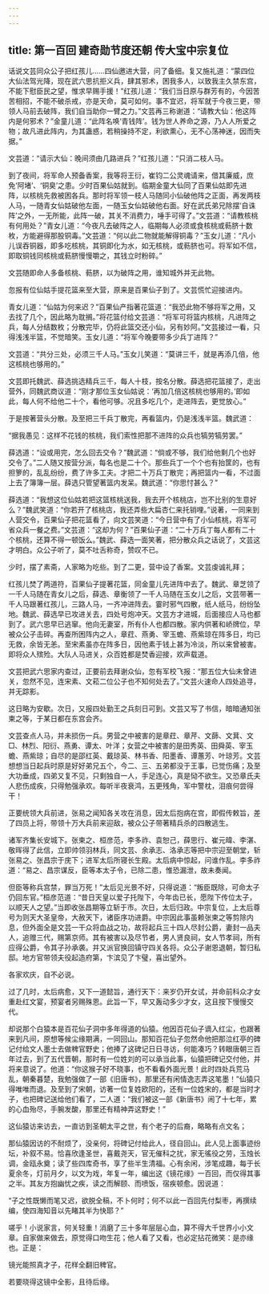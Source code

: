 ```yaml
---
---
---
```

title: 第一百回 建奇勋节度还朝 传大宝中宗复位
---



话说文芸同众公子把红孩儿……四仙邀进大营，问了备细。复又施礼道：“蒙四位大仙法驾光降，现在武六思抗拒义兵，肆其邪术，困我多人，以致我主久禁东宫，不能下慰臣民之望，惟求早赐手援！”红孩儿道：“我们当日原与群芳有的，今因苦苦相招，不能不破杀戒，亦是天命，莫可如何。事不宜迟，将军就于今夜三更，带领人马前去破阵，我们自当助你一臂之力。”文芸再三称谢道：“请教大仙：他这阵内是何邪术？”金童儿道：“此阵名唤‘青钱阵’。钱为世人养命之源，乃人人所爱之物；故凡进此阵内，为其蛊惑，若稍操持不定，利欲熏心，无不心荡神迷，因而失据。”

文芸道：“请示大仙：晚间须由几路进兵？”红孩儿道：“只消二枝人马。

到了夜间，将军命人预备香案，我等将王衍，崔钧二公灵魂请来，借其廉威，庶免‘阿堵’、‘铜臭’之患。少时百果仙姑就到。临期金童大仙同了百果仙姑即先进阵，以核桃先救被困各兵。那时将军领一枝人马随同小仙破他阵之正面，再发两枝人马，一随青女仙姑破他左面，一随玉女仙姑破他右面。好在武氏弟兄除摆‘自诛阵’之外，一无所能，此阵一破，其关不消费力，唾手可得了。”文芸道：“请教核桃有何用处？”青女儿道：“今夜凡去破阵之人，临期每人必须或食核桃或葧脐十数枚，方能避得那股铜毒。”文芸道：“何以此二物就能解得铜毒？”玉女儿道：“凡小儿误吞铜器，即多吃核桃，其铜即化为水，如无核桃，或葧脐也可。将军如不信，即取铜钱同核桃或葧脐慢慢嚼之，其钱立时粉碎。”

文芸随即命人多备核桃、葧脐，以为破阵之用，谁知城外并无此物。

忽报有位仙姑手提花篮来至大营，原来是百果仙子到了。文芸慌忙迎接进内。

青女儿道：“仙姑为何来迟？”百果仙产指著花篮道：“我恐此物不够将军之用，又去找了几个，因此略为耽搁。”将花篮付给文芸道：“将军可将篮内核桃，凡进阵之兵，每人分结数枚；分散完毕，仍将此篮交还小仙，另有妙阿。”文芸接过一看，只得浅浅半篮，不觉暗笑。玉女儿道：“将军今晚要带多少兵丁进阵？”

文芸道：“共分三处，必须三千人马。”玉女儿笑道：“莫讲三千，就是再添几倍，他这核桃也够用的。”

文芸即托魏武、薛选挑选精兵三千，每人十枝，按名分散。薛选把花篮接了，走出营外，同魏武商议道：“刚才那位玉女仙姑说：‘再加几倍这核桃也够用的。’即如此，每人何不给他二十个，看他可够。况且多吃几个，走进阵去，更觉放心。”

于是按著营头分散。及至把三千兵丁散完，再看篮内，仍是浅浅半篮。魏武道：

“据我愚见：这样不花钱的核桃，我们索性把那不进阵的众兵也犒劳犒劳罢。”

薛选道：“设或用完，怎么回去交令？”魏武道：“倘或不够，我们给他剩几个也好交令了。”二人随又按营分派，每名也是二十个。那些兵丁一个个也有抬筐的，也有担箩的，乱乱纷纷，费了许多工夫。才把二十万兵丁散完；再把篮内一看，不过面上去了簿簿一层。薛选只管望著篮内发呆。魏武道：“你思忖甚么？”

薛选道：“我想这位仙姑若把这篮核桃送我，我去开个核桃店，岂不比别的生意好么？”魏武笑道：“你若开了核桃店，我还弄些大扁杏仁来托销哩。”说著，一同来到人营交令，百果仙子把花篮看了，向文芸笑道：“今日营中有了小仙核桃，将军可省众兵一餐之费。”文芸道：“这却为何？”百果仙子道：“二十万兵丁每人都有二十个核桃，还算不得一顿饭么。”魏武、薛选一面笑著，把分散众兵之话说了，文芸这才明白。众公子听了，莫不吐舌称奇，赞叹不已。

少时，摆了素斋，人家略为吃些。到了二更，营中设了香案。文芸虔诚礼拜；

红孩儿焚了两道符，百果仙子提著花篮，同金童儿先进阵中去了。魏武、章芝领了一千人马随在青女儿之后，薛选、章衡领了一千人马随在玉女儿之后，文芸带著一千人马跟著红孩儿，三路人马，一齐冲进阵去。霎时邪气四散，纸人纸马，纷纷坠地。魏武、薛选早已攻进关去，四处号炮冲天。文芸方才进城，后面接应人马也都到了。武六思早已逃窜。他向无妻室，所有仆人也都四散。家内供著和峤牌位，早被众公子击碎。再查所困阵内之人，章荭、燕勇、宰玉蟾、燕紫琼在阵多日，均已无救，余皆无恙。至宋素虽亦在阵多日，因他素于钱上甚为冷淡，所以来曾被害。即将众人殡殓。大队人马进关，众百姓都是焚香迎接，欢声载道。

文芸把武六思家内查过，正要前去拜谢众仙，忽有军校飞报：“那五位大仙未曾进关，忽然不见，连宋素、文菘二位公子也不知何处去了。”文芸火速命人四处追寻，并无踪影。

这日略为安歇。次日，又报四处勤王之兵刻日可到。文芸又写了书信，暗暗通知张柬之等，于某日都在东宫会齐。

文芸查点人马，并未损伤一兵。男营之中被害的是章荭、章芹、文蒒、文萁、文□、林烈、阳衍、燕勇、谭太、叶洋；女营之中被害的是田秀英、田舜英、宰玉蟾、燕紫琼；自尽的是邵红英、戴琼英、林书香、阳墨香、谭蕙芳、叶琼芳。文芸想想当日起兵时原是好好弟兄五个，今二、三、五弟都没于王事，已觉伤痛；及至大功垂成，四弟又复不见，只剩独自一人，手足连心，真是恸不欲生。又恐章氏夫人悲伤成疾，只得勉强承欢。每听半夜衰鸿，五更残角，军中警枕，泪痕何尝得干！

正要统领大兵前进，张易之闻知各关攻在消息，因太后抱病在宫，即假传敕旨，差了四员上将，带领十万大兵前来迎敌，被众公子带著精兵杀的四散逃生。

诸军齐集长安城下。张柬之、桓彦范，李多祚、袁恕己，薛思行、崔元暐、李湛、敬晖得了此信，立即帅领羽林兵，同文芸、余承志、洛承志等把中宗迎至朝堂，斩张易之、张昌宗于庑下；进军太后所寝长生殿。太后病中惊起，问谁作乱。李多祚道：“易之、昌宗谋反，臣等本太子令，已除二患，惟恐漏泄，故未奏闻。

但臣等称兵宫禁，罪当万死！”太后见光景不好，只得说道：“叛臣既除，可命太子仍回东官。”桓彦范道：“昔日天皇以爱子托陛下，今年齿已长，愿陛下传位太子，以顺天人之望。”当即收张昌期等立斩于市。次日，太后归政。中宗复位，上太后尊号为则天大圣皇帝，大赦天下，诸臣序功进爵。中宗因此事虽赖张柬之等剪除内息，但外面全是文芸一干众将血战之功，故将起兵三十四人尽封公爵，妻封一品夫人，追赠三代，赐第京师。其有被害以及尽节者，男人贤良祠，女人节孝祠，所有应得公爵，令其子孙承袭。并又派官换回镇守四关各将。众公子谢恩退朝，暂归私邸。地方官带领夫役起造府第，卞滨见了卞璧，喜出望外。

各家欢庆，自不必说。

过了几时，太后病愈，又下一道懿旨，通行天下：来岁仍开女试，并命前科众才女重赴红文宴，预宴者另赐殊恩。此旨一下，早又轰动多少才女，这且按下慢慢交代。

却说那个白猿本是百花仙子洞中多年得道的仙猿。他因百花仙子谪入红尘，也跟著来到凡间，原想等候尘缘期满，一同回山。那知百花仙子忽然命他把那泣红亭的碑记付给文人墨士去做稗官野史；他捧了这碑记日日寻访，何能凑巧？转眼唐朝三百年过去，到了五代晋朝，那时有一位姓刘的可以承当此事，仙猿把碑记交付他，并将来意说了。他道：“你这猴子好不晓事，也不看看外面光景！此时四处兵荒马乱，朝秦暮楚，我勉强做了一部《旧唐书》，那里还有闲情逸志弄这笔墨！”仙猿只得唯唯而退。及至到了宋朝，访著一位复姓欧阳的，还有一位姓宋的，都是当时才子，也把碑记送给他们看了，二人道：“我们被这一部《新唐书》闹了十七年，累的心血殆尽，手腕发酸，那里还有精神弄这野史！”

这仙猿访来访去，一直访到圣朝太平之世，有个老子的后裔，略略有点文名；

那仙猿因访的不耐烦了，没亲何，将碑记付给此人，径自回山。此人见上面事迹纷坛，补叙不易。恰喜欣逢圣世，喜戴尧天，官无催科之扰，家无徭役之劳，玉烛长调，金瓯永奠；读了些四库奇书，享了些半生清福。心有余闲，涉笔成趣，每于长夏余冬，灯前月夕，以文为戏，年复一年，编出这《镜花缘》一百回，而仅得其事之半。其友方抱幽忧之疾，读之而解颐、而喷饭，宿疾顿愈。因说道：

“子之性既懒而笔又迟，欲脱全稿，不卜何时；何不以此一百回先付梨枣，再撰续编，使四海知音以先睹其半为快耶？”

嗟乎！小说家言，何关轻重！消磨了三十多年层层心血，算不得大千世界小小文章。自家做来做去，原觉得口吻生花；他人看了又看，也必定拈花微笑：是亦缘也。正是：

镜光能照真才子，花样全翻旧稗官。

若要晓得这镜中全影，且待后缘。